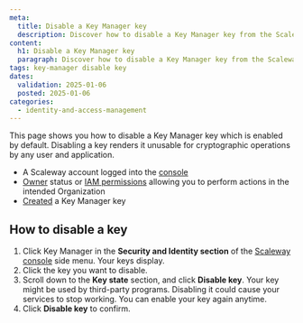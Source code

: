 ```yaml
---
meta:
  title: Disable a Key Manager key
  description: Discover how to disable a Key Manager key from the Scaleway console.
content:
  h1: Disable a Key Manager key
  paragraph: Discover how to disable a Key Manager key from the Scaleway console.
tags: key-manager disable key
dates:
  validation: 2025-01-06
  posted: 2025-01-06
categories:
  - identity-and-access-management
---
```


This page shows you how to disable a Key Manager key which is enabled by default. Disabling a key renders it unusable for cryptographic operations by any user and application.


<Macro id="requirements" />

- A Scaleway account logged into the [console](https://console.scaleway.com)
- [Owner](/identity-and-access-management/iam/concepts/#owner) status or [IAM permissions](/identity-and-access-management/iam/concepts/#permission) allowing you to perform actions in the intended Organization
- [Created](/identity-and-access-management/key-manager/how-to/create-km-key/) a Key Manager key

## How to disable a key

1. Click Key Manager in the **Security and Identity section** of the [Scaleway console](https://console.scaleway.com) side menu. Your keys display.
2. Click the key you want to disable.
3. Scroll down to the **Key state** section, and click **Disable key**.
    <Message type="important">
     Your key might be used by third-party programs. Disabling it could cause your services to stop working. You can enable your key again anytime.
    </Message>
4. Click **Disable key** to confirm.

